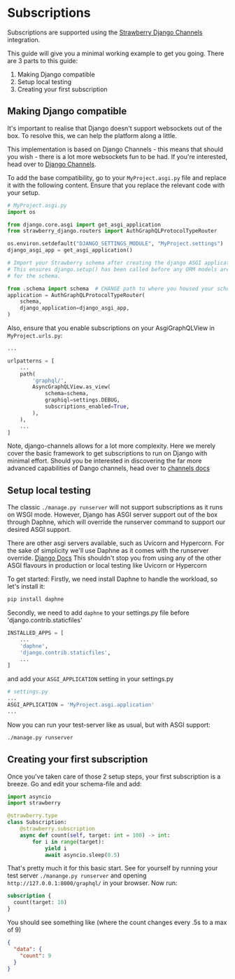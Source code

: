 # Subscriptions

Subscriptions are supported using the
[Strawberry Django Channels](https://strawberry.rocks/docs/integrations/channels) integration.

This guide will give you a minimal working example to get you going.
There are 3 parts to this guide:

1. Making Django compatible
2. Setup local testing
3. Creating your first subscription

## Making Django compatible

It's important to realise that Django doesn't support websockets out of the box.
To resolve this, we can help the platform along a little.

This implementation is based on Django Channels - this means that should you wish - there is a lot more websockets fun to be had. If you're interested, head over to [Django Channels](https://channels.readthedocs.io).

To add the base compatibility, go to your `MyProject.asgi.py` file and replace it with the following content.
Ensure that you replace the relevant code with your setup.

```python
# MyProject.asgi.py
import os

from django.core.asgi import get_asgi_application
from strawberry_django.routers import AuthGraphQLProtocolTypeRouter

os.environ.setdefault("DJANGO_SETTINGS_MODULE", "MyProject.settings")  # CHANGE the project name
django_asgi_app = get_asgi_application()

# Import your Strawberry schema after creating the django ASGI application
# This ensures django.setup() has been called before any ORM models are imported
# for the schema.

from .schema import schema  # CHANGE path to where you housed your schema file.
application = AuthGraphQLProtocolTypeRouter(
    schema,
    django_application=django_asgi_app,
)
```

Also, ensure that you enable subscriptions on your AsgiGraphQLView in `MyProject.urls.py`:

```python
...

urlpatterns = [
	...
    path(
        'graphql/',
        AsyncGraphQLView.as_view(
            schema=schema,
            graphiql=settings.DEBUG,
            subscriptions_enabled=True,
        ),
    ),
    ...
]

```

Note, django-channels allows for a lot more complexity. Here we merely cover the basic framework to get subscriptions to run on Django with minimal effort. Should you be interested in discovering the far more advanced capabilities of Dango channels, head over to [channels docs](https://channels.readthedocs.io)

## Setup local testing

The classic `./manage.py runserver` will not support subscriptions as it runs on WSGI mode. However, Django has ASGI server support out of the box through Daphne, which will override the runserver command to support our desired ASGI support.

There are other asgi servers available, such as Uvicorn and Hypercorn. For the sake of simplicity we'll use Daphne as it comes with the runserver override. [Django Docs](https://docs.djangoproject.com/en/4.2/howto/deployment/asgi/daphne/) This shouldn't stop you from using any of the other ASGI flavours in production or local testing like Uvicorn or Hypercorn

To get started: Firstly, we need install Daphne to handle the workload, so let's install it:

```bash
pip install daphne
```

Secondly, we need to add `daphne` to your settings.py file before 'django.contrib.staticfiles'

```python
INSTALLED_APPS = [
	...
    'daphne',
    'django.contrib.staticfiles',
    ...
]
```

and add your `ASGI_APPLICATION` setting in your settings.py

```python
# settings.py
...
ASGI_APPLICATION = 'MyProject.asgi.application'
...
```

Now you can run your test-server like as usual, but with ASGI support:

```bash
./manage.py runserver
```

## Creating your first subscription

Once you've taken care of those 2 setup steps, your first subscription is a breeze.
Go and edit your schema-file and add:

```python
import asyncio
import strawberry

@strawberry.type
class Subscription:
    @strawberry.subscription
    async def count(self, target: int = 100) -> int:
        for i in range(target):
            yield i
            await asyncio.sleep(0.5)
```

That's pretty much it for this basic start.
See for yourself by running your test server `./manange.py runserver` and opening `http://127.0.0.1:8000/graphql/` in your browser. Now run:

```graphql
subscription {
  count(target: 10)
}
```

You should see something like (where the count changes every .5s to a max of 9)

```json
{
  "data": {
    "count": 9
  }
}
```
